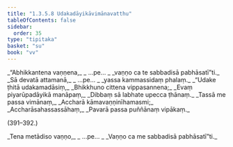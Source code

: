 ```yaml
---
title: "1.3.5.8 Udakadāyikāvimānavatthu"
tableOfContents: false
sidebar:
  order: 35
type: "tipitaka"
basket: "su"
book: "vv"
---
```



<DynamicBreadcrumb />

<Division number="385–387" book="vv" bookNo="19" page="43">

<Paragraph number="404" type="verses" book="vv">
_“Abhikkantena vaṇṇena,_  
_ …pe… _  
_vaṇṇo ca te sabbadisā pabhāsatī”ti._  

</Paragraph>

</Division>
<Division number="388" book="vv" bookNo="19" page="43">

<Paragraph number="405" type="verses" book="vv">
_Sā devatā attamanā,_  
_ …pe… _  
_yassa kammassidaṃ phalaṃ._  

</Paragraph>

</Division>
<Division number="389" book="vv" bookNo="19" page="43">

<Paragraph number="406" type="verses" book="vv">
_“Udake ṭhitā udakamadāsiṃ,_  
_Bhikkhuno cittena vippasannena;_  
_Evaṃ piyarūpadāyikā manāpaṃ,_  
_Dibbaṃ sā labhate upecca ṭhānaṃ._  

</Paragraph>

</Division>
<Division number="390" book="vv" bookNo="19" page="43">

<Paragraph number="407" type="verses" book="vv">
_Tassā me passa vimānaṃ,_  
_Accharā kāmavaṇṇinīhamasmi;_  
_Accharāsahassassāhaṃ,_  
_Pavarā passa puññānaṃ vipākaṃ._  


(391–392.)
</Paragraph>

<Paragraph number="408" type="verses" book="vv">
_Tena metādiso vaṇṇo,_  
_ …pe… _  
_Vaṇṇo ca me sabbadisā pabhāsatī”ti._
</Paragraph>
</Division>
